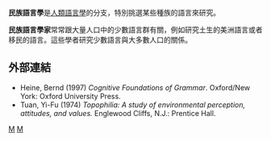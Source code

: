 '''民族語言學'''是[[人類語言學|人類語言學]]的分支，特別挑選某些種族的語言來研究。

'''民族語言學家'''常常跟大量人口中的少數語言群有關，例如研究土生的美洲語言或者移民的語言。這些學者研究少數語言與大多數人口的關係。

==外部連結==
*Heine, Bernd (1997) ''Cognitive Foundations of Grammar''. Oxford/New York: Oxford University Press.
*Tuan, Yi-Fu (1974) ''Topophilia: A study of environmental perception, attitudes, and values.'' Englewood Cliffs, N.J.: Prentice Hall.


{{Authority control}}
{{lang-stub}}

[[Category:人类学|M]]
[[Category:语言学|M]]